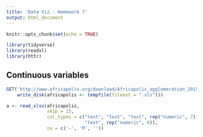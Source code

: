 ```yaml
---
title: 'Data Viz.: Homework 7'
output: html_document
---
```


```r
knitr::opts_chunk$set(echo = TRUE)
```


```r
library(tidyverse)
library(readxl)
library(httr)
```

## Continuous variables

```r
GET('http://www.africapolis.org/download/Africapolis_agglomeration_2015.xlsx', 
    write_disk(africapolis <- tempfile(fileext = ".xls")))

a <- read_xlsx(africapolis, 
               skip = 15, 
               col_types = c("text", "text", "text", rep("numeric", 7), 
                             "text", rep("numeric", 8)), 
               na = c('-', 'M', ''))
```
